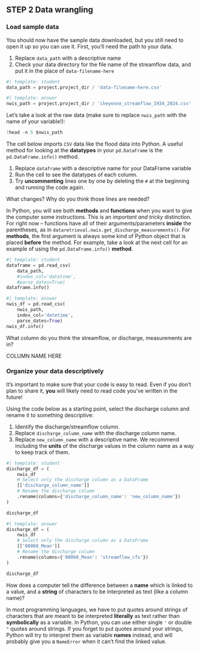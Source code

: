 ## STEP 2 Data wrangling

### Load sample data

You should now have the sample data downloaded, but you still need to open it up so you can use it. First, you'll need the path to your data.

::: {.callout-task}

  1. Replace `data_path` with a descriptive name
  2. Check your data directory for the file name of the streamflow data, and put it in the place of `data-filename-here`
  
:::

```python
#| template: student
data_path = project.project_dir / 'data-filename-here.csv'
```

::: {.content-visible when-format="html"}
```python
#| template: answer
nwis_path = project.project_dir / 'cheyenne_streamflow_1934_2024.csv'
```
:::

Let's take a look at the raw data (make sure to replace `nwis_path` with the name of your variable!):

```python
!head -n 5 $nwis_path
```

::: {.callout-task}
The cell below imports `CSV` data like the flood data into Python. A useful method for looking at the **datatypes** in your `pd.DataFrame` is the `pd.DataFrame.info()` method.

  1. Replace `dataframe` with a descriptive name for your DataFrame variable
  2. Run the cell to see the datatypes of each column.
  3. Try **uncommenting** lines one by one by deleting the `#` at the beginning and running the code again.
  
What changes? Why do you think those lines are needed?
:::

::: {.callout-tip .column-margin} 
In Python, you will see both **methods** and **functions** when you want to give the computer some instructions. This is an *important and tricky* distinction. For right now -- functions have all of their arguments/parameters **inside** the parentheses, as in `dataretrieval.nwis.get_discharge_measurements()`. For **methods**, the first argument is always some kind of Python object that is placed **before** the method. For example, take a look at the next cell for an example of using the `pd.DataFrame.info()` **method**.
:::

```python
#| template: student
dataframe = pd.read_csv(
    data_path,
    #index_col='datetime',
    #parse_dates=True)
dataframe.info()
```

::: {.content-visible when-format="html"}
```python
#| template: answer
nwis_df = pd.read_csv(
    nwis_path,
    index_col='datetime',
    parse_dates=True)
nwis_df.info()
```
:::

::: {.callout-respond}
What column do you think the streamflow, or discharge, measurements are in?
:::
::: {.content-visible when-format="ipynb"}
:::: {.cell .markdown}
COLUMN NAME HERE
::::
:::

### Organize your data descriptively

It's important to make sure that your code is easy to read. Even if you don't plan to share it, **you** will likely need to read code you've written in the future!

::: {.callout-task}
Using the code below as a starting point, select the discharge column and rename it to something descriptive:

  1. Identify the discharge/streamflow column.
  2. Replace `discharge_column_name` with the discharge column name.
  3. Replace `new_column_name` with a descriptive name. We recommend including the **units** of the discharge values in the column name as a way to keep track of them.

:::

```python
#| template: student
discharge_df = (
    nwis_df
    # Select only the discharge column as a DataFrame
    [['discharge_column_name']]
    # Rename the discharge column
    .rename(columns={'discharge_column_name': 'new_column_name'})
)

discharge_df
```

::: {.content-visible when-format="html"}
```python
#| template: answer
discharge_df = (
    nwis_df
    # Select only the discharge column as a DataFrame
    [['00060_Mean']]
    # Rename the discharge column
    .rename(columns={'00060_Mean': 'streamflow_cfs'})
)

discharge_df
```
:::

::: {.callout-tip .column-margin title="Strings"}
How does a computer tell the difference between a **name** which is linked to a value, and a **string** of characters to be interpreted as text (like a column name)? 

In most programming languages, we have to put quotes around strings of characters that are meant to be interpreted **literally** as text rather than **symbolically** as a variable. In Python, you can use either single `'` or double `"` quotes around strings. If you forget to put quotes around your strings, Python will try to interpret them as variable **names** instead, and will probably give you a `NameError` when it can't find the linked value.

:::
